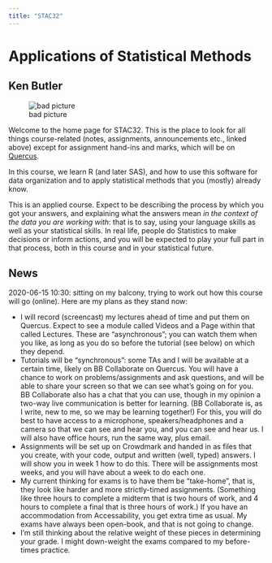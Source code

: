 ```yaml
---
title: "STAC32"
---
```


# Applications of Statistical Methods

## Ken Butler

![bad picture](ken.jpg)

Welcome to the home page for STAC32. This is the place to look for all things course-related (notes, assignments, announcements etc., linked above) except for assignment hand-ins and marks, which will be on [Quercus](http://q.utoronto.ca).

In this course, we learn R (and later SAS), and how to use this software for data organization and to apply statistical methods that you (mostly) already know.

This is an applied course. Expect to be describing the process by which you got your answers, and explaining what the answers mean *in the context of the data you are working with*: that is to say, using your language skills as well as your statistical skills. In real life, people do Statistics to make decisions or inform actions, and you will be expected to play your full part in that process, both in this course and in your statistical future. 

## News

2020-06-15 10:30: sitting on my balcony, trying to work out how this course will go (online). Here are my plans as they stand now:

  - I will record (screencast) my lectures ahead of time and put them on Quercus. Expect to see a module called Videos and a Page within that called Lectures. These are "asynchronous"; you can watch them when you like, as long as you do so before the tutorial (see below) on which they depend.
   - Tutorials will be "synchronous": some TAs and I will be available at a certain time, likely on BB Collaborate on Quercus. You will have a chance to work on problems/assignments and ask questions, and will be able to share your screen so that we can see what's going on for you. BB Collaborate also has a chat that you can use, though in my opinion a two-way live communication is better for learning. (BB Collaborate is, as I write, new to me, so we may be learning together!) For this, you will do best to have access to a microphone, speakers/headphones and a camera so that we can see and hear you, and you can see and hear us. I will also have office hours, run the same way, plus email.
   - Assignments will be set up on Crowdmark and handed in as files that you create, with your code, output and written (well, typed) answers. I will show you in week 1 how to do this. There will be assignments most weeks, and you will have about a week to do each one.
   - My current thinking for exams is to have them be "take-home", that is, they look like harder and more strictly-timed assignments. (Something like three hours to complete a midterm that is two hours of work, and 4 hours to complete a final that is three hours of work.) If you have an accommodation from Accessability, you get extra time as usual. My exams have always been open-book, and that is not going to change.
   - I'm still thinking about the relative weight of these pieces in determining your grade. I might down-weight the exams compared to my before-times practice. 
    
    